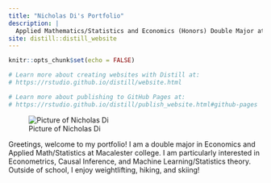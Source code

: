 ```yaml
---
title: "Nicholas Di's Portfolio"
description: |
  Applied Mathematics/Statistics and Economics (Honors) Double Major at Macalester College 
site: distill::distill_website
---
```


```r
knitr::opts_chunk$set(echo = FALSE)

# Learn more about creating websites with Distill at:
# https://rstudio.github.io/distill/website.html

# Learn more about publishing to GitHub Pages at:
# https://rstudio.github.io/distill/publish_website.html#github-pages

```

![Picture of Nicholas Di](ProfilePictureJobs.jpeg)

Greetings, welcome to my portfolio! I am a double major in Economics and Applied Math/Statistics at Macalester college. I am particularly interested in Econometrics, Causal Inference, and Machine Learning/Statistics theory. Outside of school, I enjoy weightlifting, hiking, and skiing!